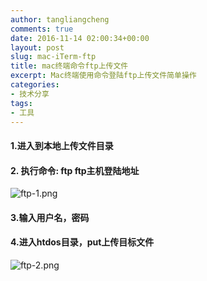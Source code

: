```yaml
---
author: tangliangcheng
comments: true
date: 2016-11-14 02:00:34+00:00
layout: post
slug: mac-iTerm-ftp
title: mac终端命令ftp上传文件
excerpt: Mac终端使用命令登陆ftp上传文件简单操作
categories:
- 技术分享
tags:
- 工具
---
```


#### 1.进入到本地上传文件目录

#### 2. 执行命令: ftp ftp主机登陆地址

![ftp-1.png](./ftp1.png)

#### 3.输入用户名，密码

#### 4.进入htdos目录，put上传目标文件

![ftp-2.png](./ftp2.png)